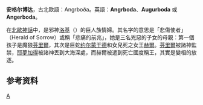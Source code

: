 {{noteTA
|T=zh-tw:安格爾波達;zh-cn:安格尔博达;
|1=zh-tw:安格爾波達;zh-cn:安格尔博达;
}}
{{中文译名
| putonghua = 安格尔博达<ref>{{Cite book | author = 鲁刚（主编） | title = 世界神话辞典 | location = 沈阳 | publisher = 辽宁人民出版社 | date = 1989-11 | pages = 298 | accessdate = 2020-10-05 | language = zh-cn | quote = 安-{格尔博}-达（Angrboda）}}</ref>
| taiwan    = 安格爾波達
| cantonese = 
}}
'''安格尔博达'''，古北歐語：Angrboða。英語：'''Angrboda'''、'''Augurboda''' 或 '''Angerboda'''。

在[[北歐神話|北歐神話]]中，是邪神[[洛基|洛基]]（{{lang|no|Loki}}）的巨人族情婦。其名字的意思是「悲傷使者」（Herald of Sorrow）或稱「悲痛的前兆」，她是三名兇惡的子女的母親：第一個孩子是魔狼[[芬里爾|芬里爾]]，其次是巨蛇[[约尔蒙干德|约尔蒙干德]]和女兒死之女王[[赫尔_(北欧神话)|赫爾]]。[[芬里爾|芬里爾]]被諸神監禁，[[耶夢加得|耶夢加得]]被諸神丟到大海深處，而赫爾被遣到死亡國度稱王，其實是變相的放逐。

== 参考资料 ==
{{reflist}}

{{北歐神話}}
{{北歐神話小作品}}

[[Category:北歐巨人|A]]